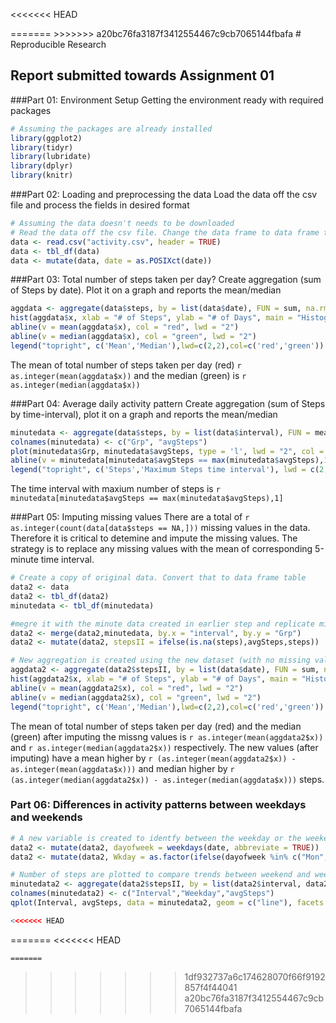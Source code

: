 <<<<<<< HEAD

=======
>>>>>>> a20bc76fa3187f3412554467c9cb7065144fbafa
# Reproducible Research


## Report submitted towards Assignment 01

###Part 01: Environment Setup
Getting the environment ready with required packages
```r
# Assuming the packages are already installed
library(ggplot2)
library(tidyr)
library(lubridate)
library(dplyr)
library(knitr)
```


###Part 02: Loading and preprocessing the data
Load the data off the csv file and process the fields in desired format
```r
# Assuming the data doesn't needs to be downloaded
# Read the data off the csv file. Change the data frame to data frame table and convert date to POSIXct
data <- read.csv("activity.csv", header = TRUE)
data <- tbl_df(data)
data <- mutate(data, date = as.POSIXct(date))
```

###Part 03: Total number of steps taken per day?
Create aggregation (sum of  Steps by date). Plot it on a graph and reports the mean/median
```r

aggdata <- aggregate(data$steps, by = list(data$date), FUN = sum, na.rm = TRUE)
hist(aggdata$x, xlab = "# of Steps", ylab = "# of Days", main = "Histogram # of Steps")
abline(v = mean(aggdata$x), col = "red", lwd = "2")
abline(v = median(aggdata$x), col = "green", lwd = "2")
legend("topright", c('Mean','Median'),lwd=c(2,2),col=c('red','green'))
```

The mean of total number of steps taken per day (red) `r as.integer(mean(aggdata$x))` and the median (green) is `r as.integer(median(aggdata$x))`


###Part 04: Average daily activity pattern
Create aggregation (sum of  Steps by time-interval), plot it on a graph and reports the mean/median
```r
minutedata <- aggregate(data$steps, by = list(data$interval), FUN = mean, na.rm = TRUE)
colnames(minutedata) <- c("Grp", "avgSteps")
plot(minutedata$Grp, minutedata$avgSteps, type = 'l', lwd = "2", col = 'blue', xlab = "Time-Interval (Minute) of the Day", ylab = "Average Steps", main = "Average Daily Activity Pattern")
abline(v = minutedata[minutedata$avgSteps == max(minutedata$avgSteps),1], col = "green", lwd = "2")
legend("topright", c('Steps','Maximum Steps time interval'), lwd = c(2,2), col = c('blue','green'))
```

The time interval with maxium number of steps is `r minutedata[minutedata$avgSteps == max(minutedata$avgSteps),1]`

###Part 05: Imputing missing values
There are a total of `r as.integer(count(data[data$steps == NA,]))` missing values in the data. Therefore it is critical to detemine and impute the missing values. The strategy is to replace any missing values with the mean of corresponding 5-minute time interval.

```r
# Create a copy of original data. Convert that to data frame table
data2 <- data
data2 <- tbl_df(data2)
minutedata <- tbl_df(minutedata)

#megre it with the minute data created in earlier step and replicate missing values with corresponsing interval average
data2 <- merge(data2,minutedata, by.x = "interval", by.y = "Grp")
data2 <- mutate(data2, stepsII = ifelse(is.na(steps),avgSteps,steps))

# New aggregation is created using the new dataset (with no missing values) by date and a graph is generated
aggdata2 <- aggregate(data2$stepsII, by = list(data$date), FUN = sum, na.rm = TRUE)
hist(aggdata2$x, xlab = "# of Steps", ylab = "# of Days", main = "Histogram # of Steps")
abline(v = mean(aggdata2$x), col = "red", lwd = "2")
abline(v = median(aggdata2$x), col = "green", lwd = "2")
legend("topright", c('Mean','Median'),lwd=c(2,2),col=c('red','green'))
```

The mean of total number of steps taken per day (red) and the median (green)  after imputing the missng values is `r as.integer(mean(aggdata2$x))`  and `r as.integer(median(aggdata2$x))` respectively. The new values (after imputing) have a mean higher by `r (as.integer(mean(aggdata2$x)) - as.integer(mean(aggdata$x)))` and median higher by `r (as.integer(median(aggdata2$x)) - as.integer(median(aggdata$x)))` steps.

### Part 06: Differences in activity patterns between weekdays and weekends
```r
# A new variable is created to identfy between the weekday or the weekend
data2 <- mutate(data2, dayofweek = weekdays(date, abbreviate = TRUE))
data2 <- mutate(data2, Wkday = as.factor(ifelse(dayofweek %in% c("Mon","Tue","Wed","Thu","Fri"), "weekday", "weekend")))

# Number of steps are plotted to compare trends between weekend and weekdays steps
minutedata2 <- aggregate(data2$stepsII, by = list(data2$interval, data2$Wkday), FUN = mean, na.rm = TRUE)
colnames(minutedata2) <- c("Interval","Weekday","avgSteps")
qplot(Interval, avgSteps, data = minutedata2, geom = c("line"), facets = Weekday~.)+ggtitle("Average Steps by 5 Minute time interval")+labs(x="Interval",y="Average Steps")

<<<<<<< HEAD
```
=======
<<<<<<< HEAD
```
=======
```
>>>>>>> 1df932737a6c174628070f66f9192857f4f44041
>>>>>>> a20bc76fa3187f3412554467c9cb7065144fbafa
